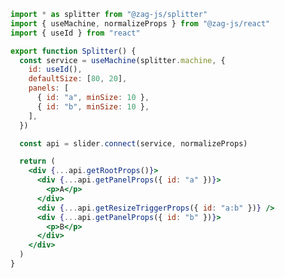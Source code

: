 ```jsx
import * as splitter from "@zag-js/splitter"
import { useMachine, normalizeProps } from "@zag-js/react"
import { useId } from "react"

export function Splitter() {
  const service = useMachine(splitter.machine, {
    id: useId(),
    defaultSize: [80, 20],
    panels: [
      { id: "a", minSize: 10 },
      { id: "b", minSize: 10 },
    ],
  })

  const api = slider.connect(service, normalizeProps)

  return (
    <div {...api.getRootProps()}>
      <div {...api.getPanelProps({ id: "a" })}>
        <p>A</p>
      </div>
      <div {...api.getResizeTriggerProps({ id: "a:b" })} />
      <div {...api.getPanelProps({ id: "b" })}>
        <p>B</p>
      </div>
    </div>
  )
}
```
